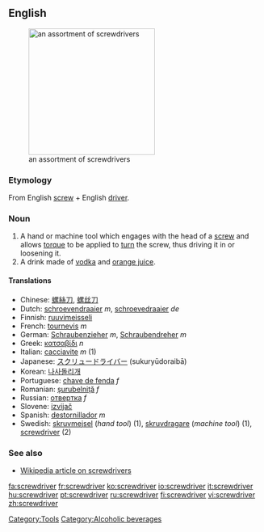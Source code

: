 ==English==
[[Image:Driver_tools.jpg|thumb|right|250px|an assortment of screwdrivers]]

===Etymology===
From English [[screw]] + English [[driver]].

===Noun===
{{en-noun}}

#A hand or machine tool which engages with the head of a [[screw]] and allows [[torque]] to be applied to [[turn]] the screw, thus driving it in or loosening it.
#A drink made of [[vodka]] and [[orange juice]].

====Translations====
*Chinese: [[螺絲刀]], [[螺丝刀]]
*Dutch: [[schroevendraaier]] ''m'', [[schroevedraaier]] ''de''<!-- is one of these misspelled? the 2nd one came from babelfish -->
*Finnish: [[ruuvimeisseli]]
*French: [[tournevis]] ''m''
*German: [[Schraubenzieher]] ''m'', [[Schraubendreher]] ''m''
*Greek: [[κατσαβίδι]] ''n''
*Italian: [[cacciavite]] ''m'' (1)
*Japanese: [[スクリュードライバー]] (sukuryūdoraibā)
*Korean: [[나사돌리개]]
*Portuguese: [[chave de fenda]] ''f''
*Romanian: [[şurubelniţă]] ''f''
*Russian: [[отвертка]] ''f''
*Slovene: [[izvijač]] {{m}}
*Spanish: [[destornillador]] ''m''
*Swedish: [[skruvmejsel]] (''hand tool'') {{c}} (1), [[skruvdragare]] (''machine tool'') {{c}} (1), [[screwdriver#Swedish|screwdriver]] {{c}} (2)

===See also===
*[[w:Screwdriver|Wikipedia article on screwdrivers]]

[[Category:Tools]]
[[Category:Alcoholic beverages]]

[[fa:screwdriver]]
[[fr:screwdriver]]
[[ko:screwdriver]]
[[io:screwdriver]]
[[it:screwdriver]]
[[hu:screwdriver]]
[[pt:screwdriver]]
[[ru:screwdriver]]
[[fi:screwdriver]]
[[vi:screwdriver]]
[[zh:screwdriver]]